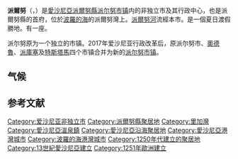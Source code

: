 {{Infobox Settlement
| name = 派爾努
| native_name            = Pärnu
| native_name_lang       = et
| settlement_type        = [[爱沙尼亚城市列表#非独立市的列表|非独立市]]
| subdivision_type       = [[國家|國家]]
| subdivision_name       = {{EST}}
| subdivision_type1      = [[愛沙尼亞行政區劃|縣]]
| subdivision_name1      = [[派爾努縣|派爾努縣]]
| subdivision_type2      = 市镇
| subdivision_name2      = [[派尔努_(市镇)|派尔努市]]
| area_total_km2         = 32.22
| population_total       = 44568
| population_footnotes=
| population_as_of   = 2004
| population_density_km2  = 1383.2
| pushpin_map                = Estonia
| map_caption = 派尔努在爱沙尼亚的位置
| timezone=[[欧洲东部时间|EET]]
| utc_offset=+2
| timezone_DST=[[欧洲东部夏令时间|EEST]]
| utc_offset_DST=+3
}}
'''派爾努'''（{{lang-et|Pärnu}}，{{IPA-et|ˈpærˑnu}}）是[[愛沙尼亞|愛沙尼亞]][[派爾努縣|派爾努縣]][[派尔努_(市镇)|派尔努市镇]]内的非独立市及其行政中心，也是派爾努縣的首府，位於[[波羅的海|波羅的海]]的派爾努灣上。[[派爾努河|派爾努河]]流經本市。是一個夏日渡假勝地。有一座{{le|派爾努機場|Pärnu Airport}}。

派尔努原为一个独立的市镇。2017年爱沙尼亚行政改革后，原派尔努市、[[奧德魯鄉|奧德魯]]、[[派庫塞鄉|派庫塞]]及[[特斯塔馬鄉|特斯塔馬]]四个市镇合并为新的[[派尔努_(市镇)|派尔努市镇]]。

== 气候 ==
{{Weather box|location= 派尔努（1991-2020年平均数据，1842年至今极端数据）
|metric first = yes
|single line = yes
|Jan maximum humidex= 7.8
|Feb maximum humidex= 6.5
|Mar maximum humidex= 16.2
|Apr maximum humidex= 30.6
|May maximum humidex= 33.1
|Jun maximum humidex= 30.5
|Jul maximum humidex= 36.1
|Aug maximum humidex= 34.3
|Sep maximum humidex= 26.4
|Oct maximum humidex= 25.6
|Nov maximum humidex= 14.5
|Dec maximum humidex= 19.9
|year maximum humidex= 36.1
|Jan record high C = 9.0
|Feb record high C = 8.3
|Mar record high C = 18.1
|Apr record high C = 26.2
|May record high C = 31.2
|Jun record high C = 32.6
|Jul record high C = 34.1
|Aug record high C = 33.4
|Sep record high C = 28.0
|Oct record high C = 22.4
|Nov record high C = 12.6
|Dec record high C = 10.3
|year record high C = 34.1
|Jan high C = −0.8
|Feb high C = −1.0
|Mar high C = 3.0
|Apr high C = 10.2
|May high C = 16.7
|Jun high C = 20.2
|Jul high C = 23.0
|Aug high C = 21.8
|Sep high C = 16.6
|Oct high C = 9.9
|Nov high C = 4.3
|Dec high C = 1.1
|year high C = 10.4
|Jan mean C = -3.0
|Feb mean C = -3.7
|Mar mean C = -0.5
|Apr mean C = 5.4
|May mean C = 11.4
|Jun mean C = 15.4
|Jul mean C = 18.3
|Aug mean C = 17.2
|Sep mean C = 12.5
|Oct mean C = 6.8
|Nov mean C = 2.2
|Dec mean C = -0.9
|year mean C = 6.8
|Jan low C = −5.5
|Feb low C = −6.6
|Mar low C = −3.7
|Apr low C = 1.2
|May low C = 6.1
|Jun low C = 10.7
|Jul low C = 13.6
|Aug low C = 12.8
|Sep low C = 8.6
|Oct low C = 3.8
|Nov low C = 0.0
|Dec low C = −3.1
|year low C = 3.2
|Jan record low C = −34.8
|Feb record low C = −34.3
|Mar record low C = −28.5
|Apr record low C = −19.7
|May record low C = −5.3
|Jun record low C = -0.1
|Jul record low C = 3.4
|Aug record low C = 2.6
|Sep record low C = −4.7
|Oct record low C = −10.9
|Nov record low C = −22.2
|Dec record low C = −34.5
|year record low C = −34.8
|Jan chill = -41.8
|Feb chill = -37.1
|Mar chill = -41.6
|Apr chill = -26.0
|May chill = -8.4
|Jun chill = -2.3
|Jul chill = 0.0
|Aug chill = 0.0
|Sep chill = -4.2
|Oct chill = -16.7
|Nov chill = -30.4
|Dec chill = -40.1
|year chill= -41.8
|precipitation colour = green
|Jan precipitation mm = 61
|Feb precipitation mm = 49
|Mar precipitation mm = 43
|Apr precipitation mm = 40
|May precipitation mm = 39
|Jun precipitation mm = 78
|Jul precipitation mm = 74
|Aug precipitation mm = 84
|Sep precipitation mm = 61
|Oct precipitation mm = 83
|Nov precipitation mm = 73
|Dec precipitation mm = 71
|year precipitation mm = 761
|unit precipitation days = 1.0 mm
|Jan precipitation days = 12
|Feb precipitation days = 9
|Mar precipitation days = 10
|Apr precipitation days = 8
|May precipitation days = 7
|Jun precipitation days = 9
|Jul precipitation days = 10
|Aug precipitation days = 10
|Sep precipitation days = 11
|Oct precipitation days = 12
|Nov precipitation days = 14
|Dec precipitation days = 14
|year precipitation days = 125
|Jan humidity = 88
|Feb humidity = 87
|Mar humidity = 81
|Apr humidity = 73
|May humidity = 68
|Jun humidity = 73
|Jul humidity = 75
|Aug humidity = 78
|Sep humidity = 82
|Oct humidity = 86
|Nov humidity = 89
|Dec humidity = 89
|year humidity = 81
|Jan sun = 38.8
|Feb sun = 69.6
|Mar sun = 148.2
|Apr sun = 210.1
|May sun = 300.3
|Jun sun = 293.5
|Jul sun = 306.4
|Aug sun = 258.6
|Sep sun = 172.8
|Oct sun = 95.5
|Nov sun = 36.5
|Dec sun = 24.3
|year sun = 1950.2
|source 1 = [[爱沙尼亚气象局|爱沙尼亚气象局]] (precipitation days 1971–2000)<ref name=temp>
{{cite web
| url = http://www.ilmateenistus.ee/kliima/kliimanormid/ohutemperatuur/?lang=en
| title = Climate normals-Temperature 
| publisher = Estonian Weather Service
| access-date = 2021-02-01}}</ref><ref name=precip>
{{cite web
| url = http://www.ilmateenistus.ee/kliima/kliimanormid/sademed/?lang=en
| title = Climate normals-Precipitation
| publisher = Estonian Weather Service
| access-date = 2021-02-01}}</ref><ref name=humidity>
{{cite web
| url = http://www.ilmateenistus.ee/kliima/kliimanormid/ohuniiskus/?lang=en
| title = Climate normals-Humidity
| publisher = Estonian Weather Service
| access-date = 2021-02-01}}</ref><ref name=sun>
{{cite web
| url = http://www.ilmateenistus.ee/kliima/kliimanormid/paikesepaiste-kestus/?lang=en
| title = Climate normals-Sunshine
| publisher = Estonian Weather Service
| access-date = 2021-02-01}}</ref><ref name=extremes>
{{cite web
| url = http://www.ilmateenistus.ee/kliima/rekordid/ohutemperatuur/
| title = Rekordid 
| language= et
| publisher = Estonian Weather Service
| access-date = 2021-03-19}}</ref><ref name=precipdays>
{{cite web
| url = http://www.emhi.ee/index.php?ide=6,299,303
| title = Kliimanormid-Sademed, õhuniiskus
| publisher = Estonian Weather Service
| language = et
| access-date = 2021-02-01
| url-status = dead
| archive-url = https://web.archive.org/web/20120222112141/http://www.emhi.ee/index.php?ide=6,299,303
| archive-date = 2012-02-22
}}</ref>
}}

== 参考文献 ==
{{reflist}}

{{Authority control}}

{{DEFAULTSORT:Parnu}}
[[Category:爱沙尼亚非独立市|Category:爱沙尼亚非独立市]]
[[Category:派爾努縣聚居地|Category:派爾努縣聚居地]]
[[Category:里加灣|Category:里加灣]]
[[Category:愛沙尼亞溫泉鎮|Category:愛沙尼亞溫泉鎮]]
[[Category:愛沙尼亞沿海聚居地|Category:愛沙尼亞沿海聚居地]]
[[Category:愛沙尼亞港灣城市|Category:愛沙尼亞港灣城市]]
[[Category:波羅的海港灣城市|Category:波羅的海港灣城市]]
[[Category:1250年代建立的聚居地|Category:1250年代建立的聚居地]]
[[Category:13世紀愛沙尼亞建立|Category:13世紀愛沙尼亞建立]]
[[Category:1251年歐洲建立|Category:1251年歐洲建立]]
